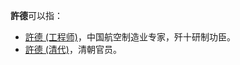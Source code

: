 '''許德'''可以指：
* [[許德_(工程师)|許德 (工程师)]]，中国航空制造业专家，歼十研制功臣。
* [[許德_(清代)|許德 (清代)]]，清朝官员。

{{消歧义|Cat=二字許姓人名消歧義}}
